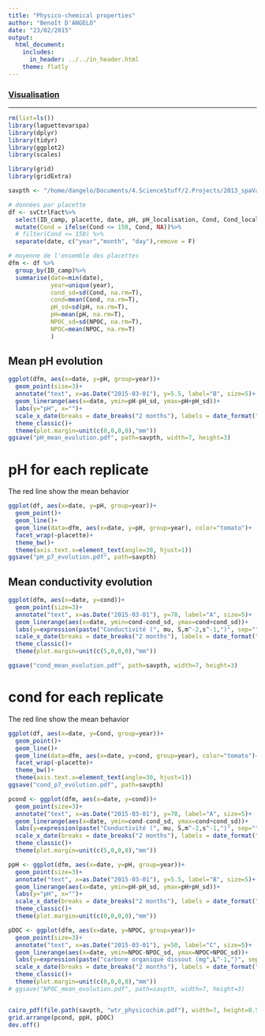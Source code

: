 ```yaml
---
title: "Physico-chemical properties"
author: "Benoît D'ANGELO"
date: "23/02/2015"
output:
  html_document:
    includes:
      in_header: ../../in_header.html
    theme: flatly
---
```

### <a href="../vis_toc.html"> Visualisation </a>

***
```r
rm(list=ls())
library(laguettevarspa)
library(dplyr)
library(tidyr)
library(ggplot2)
library(scales)

library(grid)
library(gridExtra)

savpth <- "/home/dangelo/Documents/4.ScienceStuff/2.Projects/2013_spaVar_LG/graphs/visualisation"

```


```r
# données par placette
df <- svCtrlFact%>%
  select(ID_camp, placette, date, pH, pH_localisation, Cond, Cond_localisation, NPOC)%>%
  mutate(Cond = ifelse(Cond <= 150, Cond, NA))%>%
  # filter(Cond <= 150) %>%
  separate(date, c("year","month", "day"),remove = F)

# moyenne de l'ensemble des placettes
dfm <- df %>%
  group_by(ID_camp)%>%
  summarise(date=min(date),
            year=unique(year),
            cond_sd=sd(Cond, na.rm=T),
            cond=mean(Cond, na.rm=T),
            pH_sd=sd(pH, na.rm=T),
            pH=mean(pH, na.rm=T),
            NPOC_sd=sd(NPOC, na.rm=T),
            NPOC=mean(NPOC, na.rm=T)
            )

```

## Mean pH evolution

```r
ggplot(dfm, aes(x=date, y=pH, group=year))+
  geom_point(size=3)+
  annotate("text", x=as.Date("2015-03-01"), y=5.5, label="B", size=5)+
  geom_linerange(aes(x=date, ymin=pH-pH_sd, ymax=pH+pH_sd))+
  labs(y="pH", x="")+
  scale_x_date(breaks = date_breaks("2 months"), labels = date_format("%b"))+
  theme_classic()+
  theme(plot.margin=unit(c(0,0,0,0),"mm"))
ggsave("pH_mean_evolution.pdf", path=savpth, width=7, height=3)
```

# pH for each replicate

The red line show the mean behavior

```r
ggplot(df, aes(x=date, y=pH, group=year))+
  geom_point()+
  geom_line()+
  geom_line(data=dfm, aes(x=date, y=pH, group=year), color="tomato")+
  facet_wrap(~placette)+
  theme_bw()+
  theme(axis.text.x=element_text(angle=30, hjust=1))
ggsave("pH_p7_evolution.pdf", path=savpth)
```

## Mean conductivity evolution

```r
ggplot(dfm, aes(x=date, y=cond))+
  geom_point(size=3)+
  annotate("text", x=as.Date("2015-03-01"), y=70, label="A", size=5)+
  geom_linerange(aes(x=date, ymin=cond-cond_sd, ymax=cond+cond_sd))+
  labs(y=expression(paste("Conductivité (", mu, S,m^-2,s^-1,")", sep="")), x="")+
  scale_x_date(breaks = date_breaks("2 months"), labels = date_format("%b"))+
  theme_classic()+
  theme(plot.margin=unit(c(5,0,0,0),"mm"))

ggsave("cond_mean_evolution.pdf", path=savpth, width=7, height=3)
```

# cond for each replicate

The red line show the mean behavior

```r
ggplot(df, aes(x=date, y=Cond, group=year))+
  geom_point()+
  geom_line()+
  geom_line(data=dfm, aes(x=date, y=cond, group=year), color="tomato")+
  facet_wrap(~placette)+
  theme_bw()+
  theme(axis.text.x=element_text(angle=30, hjust=1))
ggsave("cond_p7_evolution.pdf", path=savpth)
```





```r

pcond <- ggplot(dfm, aes(x=date, y=cond))+
  geom_point(size=3)+
  annotate("text", x=as.Date("2015-03-01"), y=70, label="A", size=5)+
  geom_linerange(aes(x=date, ymin=cond-cond_sd, ymax=cond+cond_sd))+
  labs(y=expression(paste("Conductivité (", mu, S,m^-2,s^-1,")", sep="")), x="")+
  scale_x_date(breaks = date_breaks("2 months"), labels = date_format("%b"))+
  theme_classic()+
  theme(plot.margin=unit(c(5,0,0,0),"mm"))

ppH <- ggplot(dfm, aes(x=date, y=pH, group=year))+
  geom_point(size=3)+
  annotate("text", x=as.Date("2015-03-01"), y=5.5, label="B", size=5)+
  geom_linerange(aes(x=date, ymin=pH-pH_sd, ymax=pH+pH_sd))+
  labs(y="pH", x="")+
  scale_x_date(breaks = date_breaks("2 months"), labels = date_format("%b"))+
  theme_classic()+
  theme(plot.margin=unit(c(0,0,0,0),"mm"))

pDOC <- ggplot(dfm, aes(x=date, y=NPOC, group=year))+
  geom_point(size=3)+
  annotate("text", x=as.Date("2015-03-01"), y=50, label="C", size=5)+
  geom_linerange(aes(x=date, ymin=NPOC-NPOC_sd, ymax=NPOC+NPOC_sd))+
  labs(y=expression(paste("carbone organique dissout (mg",L^-1,")", sep="")), x="2013-2014")+
  scale_x_date(breaks = date_breaks("2 months"), labels = date_format("%b"))+
  theme_classic()+
  theme(plot.margin=unit(c(0,0,0,0),"mm"))
# ggsave("NPOC_mean_evolution.pdf", path=savpth, width=7, height=3)


cairo_pdf(file.path(savpth, "wtr_physicochim.pdf"), width=7, height=8.5)
grid.arrange(pcond, ppH, pDOC)
dev.off()
```

